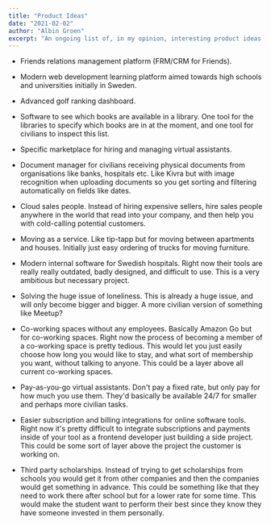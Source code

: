 ```yaml
---
title: "Product Ideas"
date: "2021-02-02"
author: "Albin Groen"
excerpt: "An ongoing list of, in my opinion, interesting product ideas."
---
```


- Friends relations management platform (FRM/CRM for Friends).

- Modern web development learning platform aimed towards high schools and universities initially in Sweden.

- Advanced golf ranking dashboard.

- Software to see which books are available in a library. One tool for the libraries to specify which books are in at the moment, and one tool for civilians to inspect this list.

- Specific marketplace for hiring and managing virtual assistants.

- Document manager for civilians receiving physical documents from organisations like banks, hospitals etc. Like Kivra but with image recognition when uploading documents so you get sorting and filtering automatically on fields like dates.

 - Cloud sales people. Instead of hiring expensive sellers, hire sales people anywhere in the world that read into your company, and then help you with cold-calling potential customers.

- Moving as a service. Like tip-tapp but for moving between apartments and houses. Initially just easy ordering of trucks for moving furniture.

- Modern internal software for Swedish hospitals. Right now their tools are really really outdated, badly designed, and difficult to use. This is a very ambitious but necessary project.

- Solving the huge issue of loneliness. This is already a huge issue, and will only become bigger and bigger. A more civilian version of something like Meetup?

- Co-working spaces without any employees. Basically Amazon Go but for co-working spaces. Right now the process of becoming a member of a co-working space is pretty tedious. This would let you just easily choose how long you would like to stay, and what sort of membership you want, without talking to anyone. This could be a layer above all current co-working spaces.

- Pay-as-you-go virtual assistants. Don't pay a fixed rate, but only pay for how much you use them. They'd basically be available 24/7 for smaller and perhaps more civilian tasks.

- Easier subscription and billing integrations for online software tools. Right now it's pretty difficult to integrate subscriptions and payments inside of your tool as a frontend developer just building a side project. This could be some sort of layer above the project the customer is working on.

- Third party scholarships. Instead of trying to get scholarships from schools you would get it from other companies and then the companies would get something in advance. This could be something like that they need to work there after school but for a lower rate for some time. This would make the student want to perform their best since they know they have someone invested in them personally.